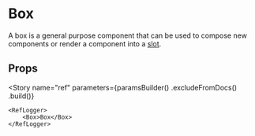 
<Meta
    title="Components/Box"
    id="box"
    component={InnerBox}
/>

# Box

A box is a general purpose component that can be used to compose new components or render a component into a [slot](?path=/docs/getting-started-slots--page).

<ComponentInfo
    package="@orbit-ui/react-components"
    usage="import { Box } from @orbit-ui/react-components"
    githubPath="/packages/react-components/src/box/src"
/>

## Props

<ArgsTable of={InnerBox} />

<Story
    name="ref"
    parameters={paramsBuilder()
        .excludeFromDocs()
        .build()}
>
    <RefLogger>
        <Box>Box</Box>
    </RefLogger>
</Story>
